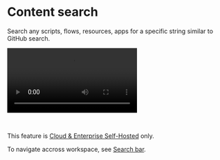 
# Content search

Search any scripts, flows, resources, apps for a specific string similar to GitHub search.

<video
    className="border-2 rounded-xl object-cover w-full h-full dark:border-gray-800"
    autoPlay
    controls
    id="main-video"
    src="/videos/content_search.mp4"
/>

<br/>

This feature is [Cloud & Enterprise Self-Hosted](/pricing) only.

To navigate accross workspace, see [Search bar](../35_search_bar/index.mdx).

<div className="grid grid-cols-2 gap-6 mb-4">
	<DocCard
		title="Search bar"
		description="Navigate through workspace pages & content."
		href="/docs/core_concepts/search_bar/"
	/>
</div>